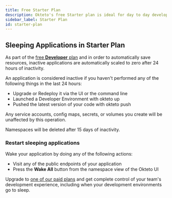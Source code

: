 ```yaml
---
title: Free Starter Plan
description: Okteto's free Starter plan is ideal for day to day development of cloud applications.
sidebar_label: Starter Plan
id: starter-plan
---
```


## Sleeping Applications in Starter Plan

As part of the [free **Developer** plan](https://okteto.com/pricing) and in order to automatically save resources, inactive applications are automatically scaled to zero after 24 hours of inactivity.

An application is considered inactive if you haven't performed any of the following things in the last 24 hours:

- Upgrade or Redeploy it via the UI or the command line
- Launched a Developer Environment with okteto up
- Pushed the latest version of your code with okteto push

Any service accounts, config maps, secrets, or volumes you create will be unaffected by this operation.

Namespaces will be deleted after 15 days of inactivity.

### Restart sleeping applications

Wake your application by doing any of the following actions:

- Visit any of the public endpoints of your application
- Press the **Wake All** button from the namespace view of the Okteto UI

Upgrade to [one of our paid plans](https://www.okteto.com/pricing/?plan=SaaS) and get complete control of your team's development experience, including when your development environments go to sleep.
